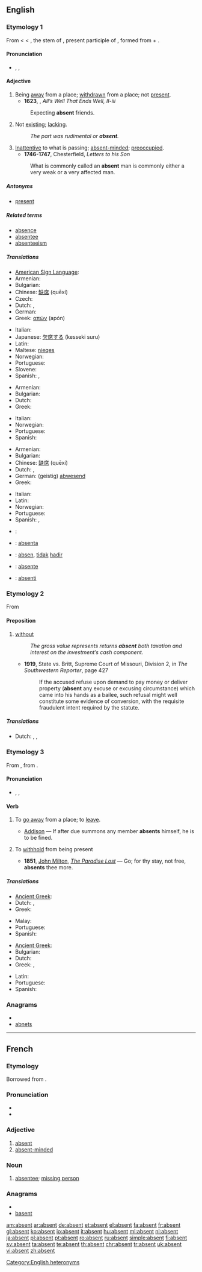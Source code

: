 ==English==

===Etymology 1===
From {{etyl|frm|en}} {{term|lang=frm|absent}} < {{etyl|fro|en}} {{term|ausent||lang=fro}} < {{etyl|la}} {{term|absent-|\lang=la}}, the stem of {{term|absens||lang=la}}, present participle of {{term|abesse||lang=la|to be away from}}, formed from {{term|ab||lang=la}} + {{term|esse||lang=la|to be}}.

====Pronunciation====
* {{a|RP|US}} {{enPR|ăb'sənt}}, {{IPA|/ˈæb.sənt/}}, {{SAMPA|/{b.s@nt/}}
*: {{audio|En-us-absent.ogg|Audio (US)}}

====Adjective====
{{en-adj|-}}

# Being [[away]] from a place; [[withdrawn]] from a place; not [[present]].
#* '''1623''', {{Shak.}}, ''All’s Well That Ends Well, II-iii''
#: Expecting '''absent''' friends.
# Not [[exist]]ing; [[lack]]ing.
#: ''The part was rudimental or '''absent'''.''
# [[inattentive|Inattentive]] to what is passing; [[absent-minded]]; [[preoccupied]].
#* '''1746-1747''', Chesterfield, ''Letters to his Son''
#: What is commonly called an '''absent''' man is commonly either a very weak or a very affected man.

=====Antonyms=====
* [[present]]

=====Related terms=====
* [[absence]]
* [[absentee]]
* [[absenteeism]]

=====Translations=====
{{trans-top|being away from a place}}
* [[American Sign Language]]: {{tø|ase| 1@NearFinger-Open8@Center-PalmDown Contact 1@NearFinger-Open8@Center-PalmDown|xs=American Sign Language}}
* Armenian: {{t-|hy|բացակա|tr=bac'aka}}
* Bulgarian: {{t|bg|отсъстващ}}
* Chinese: [[缺席]] (quēxí)
* Czech: {{t-|cs|nepřítomný|m}}
* Dutch: {{t+|nl|afwezig}}, {{t+|nl|weg}}
* German: {{t+|de|abwesend}}
* Greek: [[απών]] (apón) {{m}}
{{trans-mid}}
* Italian: {{t+|it|assente}}
* Japanese: [[欠席する]] (kesseki suru)
* Latin: {{t+|la|absens}}
* Maltese: [[nieqes]]
* Norwegian: {{t|no|fraværende}}
* Portuguese: {{t+|pt|ausente}}
* Slovene: {{t|sl|odsoten}}
* Spanish: {{t+|es|ausente}}, {{t+|es|falta}}
{{trans-bottom}}

{{trans-top|not existing}}
* Armenian: {{t-|hy|բացակա|tr=bac'aka}}
* Bulgarian: {{t|bg|несъществуващ}}
* Dutch: {{t+|nl|afwezig}}
* Greek: {{t+|el|ανύπαρκτος|m}}
{{trans-mid}}
* Italian: {{t+|it|assente}}
* Norwegian: {{t|no|fraværende}}
* Portuguese: {{t+|pt|ausente}}
* Spanish: {{t+|es|ausente}}
{{trans-bottom}}

{{trans-top|inattentive}}
* Armenian: {{t|hy|անջատված|tr=anǰatvaç}}
* Bulgarian: {{t|bg|отсъстващ}}
* Chinese: [[缺席]] (quēxí)
* Dutch: {{t+|nl|afwezig}}, {{t|nl|verstrooid}}
* German: (geistig) [[abwesend]]
* Greek: {{t+|el|αφηρημένος|m}}
{{trans-mid}}
* Italian: {{t+|it|assente}}
* Latin: {{t-|la|amens}}
* Norwegian: {{t|no|fraværende}}
* Portuguese: {{t+|pt|ausente}}
* Spanish: {{t+|es|ausente}}, {{t+|es|distraído}}
{{trans-bottom}}

{{checktrans-top}}
* {{ttbc|French}}: {{t+|fr|absent}}
* {{ttbc|Ido}}: [[absenta]]
* {{ttbc|Indonesian}}: [[absen]], [[tidak]] [[hadir]]
* {{ttbc|Interlingua}}: [[absente]]
* {{ttbc|Novial}}: [[absenti]]
{{checktrans-bottom}}

===Etymology 2===
From {{etyl|la|en}} {{term|absente||lang=la|being absent}} <!--ablative absolute use in court reports to report those absent from proceedings-->

====Preposition====
{{en-prep}}

# [[without]]
#: ''The gross value represents returns '''absent''' both taxation and interest on the investment’s cash component.''
#* '''1919''', State vs. Britt, Supreme Court of Missouri, Division 2, in ''The Southwestern Reporter'', page 427
#*: If the accused refuse upon demand to pay money or deliver property ('''absent''' any excuse or excusing circumstance) which came into his hands as a bailee, such refusal might well constitute some evidence of conversion, with the requisite fraudulent intent required by the statute.

=====Translations=====
{{trans-top|without}}
* Dutch: {{t+|nl|behalve}}, {{t+|nl|zonder}}, {{t+|nl|uitgezonderd}}
{{trans-mid}}
{{trans-bottom}}

===Etymology 3===
From {{etyl|fro}}, from {{etyl|LL.}} {{term|absentare||lang=la|keep away, be away}}.

====Pronunciation====
* {{a|RP|US}} {{enPR|ăbsĕnt'}}, {{IPA|/æbˈsɛnt/}}, {{SAMPA|{b"sEnt}}

====Verb====
{{en-verb}}

# {{context|transitive|with [[reflexive]] pronoun}} To [[go away]] from a place; to [[leave]].
#* {{rfdate}} [[w:Joseph Addison|Addison]] — If after due summons any member '''absents''' himself, he is to be fined.
# {{context|transitive|obsolete}} To [[withhold]] from being present
#* '''1851''', [[w:John Milton|John Milton]], ''[[w:The Paradise Lost|The Paradise Lost]]'' — Go; for thy stay, not free, '''absents''' thee more.

=====Translations=====
{{trans-top|to leave}}
* [[Ancient Greek]]: {{tø|grc|ἅπειμι|tr=hapeimi|sc=polytonic}}
* Dutch: {{t+|nl|zich}} {{t+|nl|verwijderen}}, {{t+|nl|vertrekken}}
* Greek: {{t+|el|απουσιάζω}}
{{trans-mid}}
* Malay: {{t-|ms|pergi|xs=Malay}}
* Portuguese: {{t+|pt|ausentar}}
* Spanish: {{t-|es|ausentarse}}
{{trans-bottom}}

{{trans-top|to be not present}}
* [[Ancient Greek]]: {{tø|grc|ἅπειμι|tr=hapeimi|sc=polytonic}}
* Bulgarian: {{t|bg|отсъствам}}
* Dutch: {{t+|nl|afwezig}} {{t+|nl|zijn}}
* Greek: {{t+|el|λείπω}}, {{t+|el|απουσιάζω}}
{{trans-mid}}
* Latin: {{t+|la|absum}}
* Portuguese: {{t+|pt|ausentar}}
* Spanish: {{t-|es|ausentarse}}
{{trans-bottom}}


===Anagrams===
* {{alphagram|abenst}}
* [[abnets#English|abnets]]


[[Category:English heteronyms]]

----

==French==

===Etymology===
Borrowed from {{etyl|la|fr}} {{term|absens}}.

===Pronunciation===
* {{IPA|/apsɑ̃/|lang=fr}}
* {{audio|Fr-absent.ogg|audio}}

===Adjective===
{{fr-adj}}

# [[#English|absent]]
# [[absent-minded]]

===Noun===
{{fr-noun|m}}

# [[absentee]]; [[missing person]]

===Anagrams===
* {{alphagram|abenst}}
* [[basent#French|basent]]


[[am:absent]]
[[ar:absent]]
[[de:absent]]
[[et:absent]]
[[el:absent]]
[[fa:absent]]
[[fr:absent]]
[[gl:absent]]
[[ko:absent]]
[[io:absent]]
[[it:absent]]
[[hu:absent]]
[[ml:absent]]
[[nl:absent]]
[[ja:absent]]
[[pl:absent]]
[[pt:absent]]
[[ro:absent]]
[[ru:absent]]
[[simple:absent]]
[[fi:absent]]
[[sv:absent]]
[[ta:absent]]
[[te:absent]]
[[th:absent]]
[[chr:absent]]
[[tr:absent]]
[[uk:absent]]
[[vi:absent]]
[[zh:absent]]